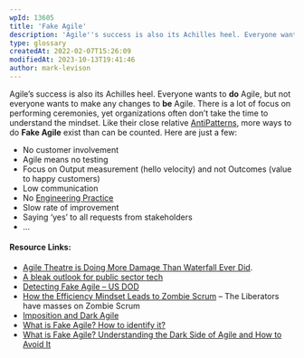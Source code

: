 ```yaml
---
wpId: 13605
title: 'Fake Agile'
description: 'Agile''s success is also its Achilles heel. Everyone wants to do Agile, but not everyone wants to make any changes to be Agile. There is a lot of focus on performing ceremonies, yet organizations often don''t take the time to understand the mindset. Like their close relative AntiPatterns, more ways to do Fake Agile exist ...'
type: glossary
createdAt: 2022-02-07T15:26:09
modifiedAt: 2023-10-13T19:41:46
author: mark-levison
---
```



Agile’s success is also its Achilles heel. Everyone wants to **do** Agile, but not everyone wants to make any changes to **be** Agile. There is a lot of focus on performing ceremonies, yet organizations often don’t take the time to understand the mindset. Like their close relative [AntiPatterns](/blog/scrum-anti-patterns.html), more ways to do **Fake Agile** exist than can be counted. Here are just a few:

*   No customer involvement
*   Agile means no testing
*   Focus on Output measurement (hello velocity) and not Outcomes (value to happy customers)
*   Low communication
*   No [Engineering Practice](/glossary/agile-engineering-practices)
*   Slow rate of improvement
*   Saying ‘yes’ to all requests from stakeholders
*   …

#### Resource Links:

*   [Agile Theatre is Doing More Damage Than Waterfall Ever Did](https://hackernoon.com/agile-theatre-is-doing-more-damage-than-waterfall-ever-did-20cb783ccd1b).
*   [A bleak outlook for public sector tech](https://sboots.ca/2021/12/15/a-bleak-outlook-for-public-sector-tech/)
*   [Detecting Fake Agile – US DOD](https://media.defense.gov/2018/Oct/09/2002049591/-1/-1/0/DIB_DETECTING_AGILE_BS_2018.10.05.PDF)
*   [How the Efficiency Mindset Leads to Zombie Scrum](https://medium.com/the-liberators/how-the-efficiency-mindset-leads-to-zombie-scrum-d817b29fa852) – The Liberators have masses on Zombie Scrum
*   [Imposition and Dark Agile](https://ronjeffries.com/articles/018-01ff/dark-imposition/)
*   [What is Fake Agile? How to identify it?](https://www.sarvika.com/2021/05/26/what-is-fake-agile/)
*   [What is Fake Agile? Understanding the Dark Side of Agile and How to Avoid It](https://www.process.st/fake-agile/)